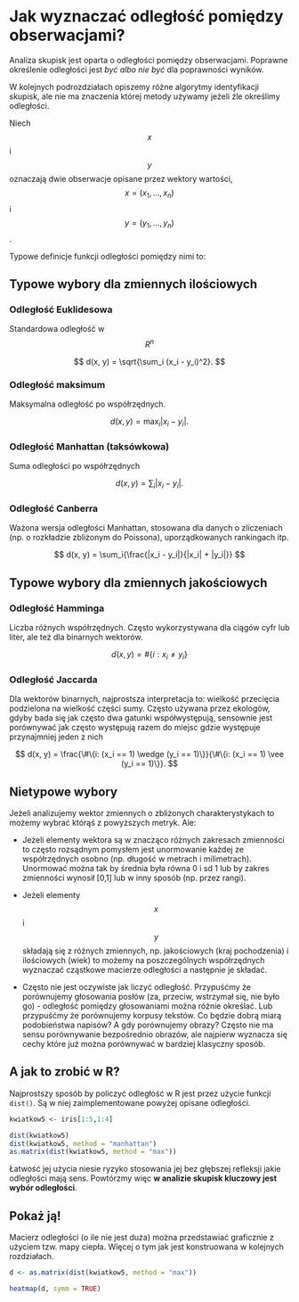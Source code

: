# Jak wyznaczać odległość pomiędzy obserwacjami?

Analiza skupisk jest oparta o odległości pomiędzy obserwacjami. 
Poprawne określenie odległości jest *być albo nie być* dla poprawności wyników.

W kolejnych podrozdziałach opiszemy różne algorytmy identyfikacji skupisk, ale nie ma znaczenia której metody używamy jeżeli źle określimy odległości.

Niech $$x$$ i $$y$$ oznaczają dwie obserwacje opisane przez wektory wartości, $$x=(x_1, ..., x_n)$$ i $$y=(y_1, ..., y_n)$$.

Typowe definicje funkcji odległości pomiędzy nimi to:

## Typowe wybory dla zmiennych ilościowych

### Odległość Euklidesowa

Standardowa odległość w $$R^n$$

$$
d(x, y) = \sqrt{\sum_i (x_i - y_i)^2}.
$$

### Odległość maksimum

Maksymalna odległość po współrzędnych.

$$
d(x, y) = \max_i{|x_i - y_i|}.
$$

### Odległość Manhattan (taksówkowa)

Suma odległości po współrzędnych

$$
d(x, y) = \sum_i{|x_i - y_i|}.
$$

### Odległość Canberra

Ważona wersja odległości Manhattan, stosowana dla danych o zliczeniach (np. o rozkładzie zbliżonym do Poissona), uporządkowanych rankingach itp.

$$
d(x, y) = \sum_i{\frac{|x_i - y_i|}{|x_i| + |y_i|}}
$$

## Typowe wybory dla zmiennych jakościowych

### Odległość Hamminga

Liczba różnych współrzędnych. Często wykorzystywana dla ciągów cyfr lub liter, ale też dla binarnych wektorów.

$$
d(x, y) = \#\{i: x_i \neq y_i\}
$$

### Odległość Jaccarda

Dla wektorów binarnych, najprostsza interpretacja to: wielkość przecięcia podzielona na wielkość części sumy.
Często używana przez ekologów, gdyby bada się jak często dwa gatunki współwystępują, sensownie jest porównywać jak często występują razem do miejsc gdzie występuje przynajmniej jeden z nich

$$
d(x, y) = \frac{\#\{i: (x_i == 1) \wedge (y_i == 1)\}}{\#\{i: (x_i == 1) \vee (y_i == 1)\}}.
$$


## Nietypowe wybory

Jeżeli analizujemy wektor zmiennych o zbliżonych charakterystykach to możemy wybrać którąś z powyższych metryk.
Ale:

* Jeżeli elementy wektora są w znacząco różnych zakresach zmienności to często rozsądnym pomysłem jest unormowanie każdej ze współrzędnych osobno (np. długość w metrach i milimetrach). Unormować można tak by średnia była równa 0 i sd 1 lub by zakres zmienności wynosił [0,1] lub w inny sposób (np. przez rangi).

* Jeżeli elementy $$x$$ i $$y$$ składają się z różnych zmiennych, np. jakościowych (kraj pochodzenia) i ilościowych (wiek) to możemy na poszczególnych współrzędnych wyznaczać cząstkowe macierze odległości a następnie je składać.

* Często nie jest oczywiste jak liczyć odległość. Przypuśćmy że porównujemy głosowania posłów (za, przeciw, wstrzymał się, nie było go) - odległość pomiędzy głosowaniami można różnie określać. Lub przypuśćmy że porównujemy korpusy tekstów. Co będzie dobrą miarą podobieństwa napisów? A gdy porównujemy obrazy? Często nie ma sensu porównywanie bezpośrednio obrazów, ale najpierw wyznacza się cechy które już można porównywać w bardziej klasyczny sposób.


## A jak to zrobić w R?

Najprostszy sposób by policzyć odległość w R jest przez użycie funkcji `dist()`. Są w niej zaimplementowane powyżej opisane odległości.

```r
kwiatkow5 <- iris[1:5,1:4]

dist(kwiatkow5)
dist(kwiatkow5, method = "manhattan")
as.matrix(dist(kwiatkow5, method = "max"))
```

Łatwość jej użycia niesie ryzyko stosowania jej bez głębszej refleksji jakie odległości mają sens. 
Powtórzmy więc **w analizie skupisk kluczowy jest wybór odległości**.

## Pokaż ją!

Macierz odległości (o ile nie jest duża) można przedstawiać graficznie z użyciem tzw. mapy ciepła. Więcej o tym jak jest konstruowana w kolejnych rozdziałach.

```r
d <- as.matrix(dist(kwiatkow5, method = "max"))

heatmap(d, symm = TRUE)
```


